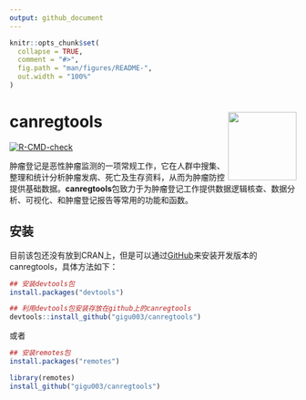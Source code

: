 ```yaml
---
output: github_document
---
```


<!-- README.md is generated from README.Rmd. Please edit that file -->

```r
knitr::opts_chunk$set(
  collapse = TRUE,
  comment = "#>",
  fig.path = "man/figures/README-",
  out.width = "100%"
)
```

# canregtools <img src="man/figures/logo.png" align="right" height="120" />

<!-- badges: start -->
[![R-CMD-check](https://github.com/gigu003/canregtools/actions/workflows/R-CMD-check.yaml/badge.svg)](https://github.com/gigu003/canregtools/actions/workflows/R-CMD-check.yaml)
<!-- badges: end -->

肿瘤登记是恶性肿瘤监测的一项常规工作，它在人群中搜集、整理和统计分析肿瘤发病、死亡及生存资料，从而为肿瘤防控提供基础数据。**canregtools**包致力于为肿瘤登记工作提供数据逻辑核查、数据分析、可视化、和肿瘤登记报告等常用的功能和函数。


## 安装
目前该包还没有放到CRAN上，但是可以通过[GitHub](https://github.com/)来安装开发版本的canregtools，具体方法如下：

```r
## 安装devtools包
install.packages("devtools")

## 利用devtools包安装存放在github上的canregtools
devtools::install_github("gigu003/canregtools")
```

或者

```r
## 安装remotes包
install.packages("remotes")

library(remotes)
install_github("gigu003/canregtools")
```



